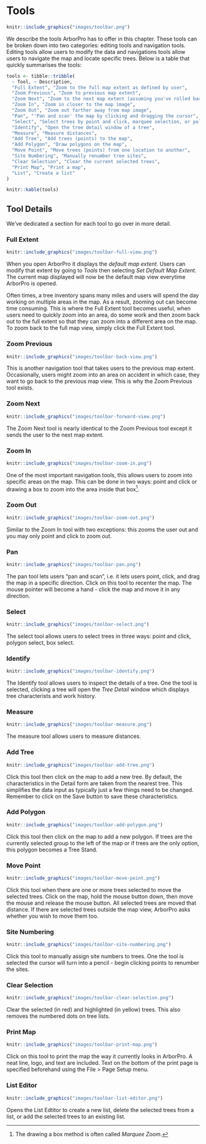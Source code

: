 # Tools {#tools}

```r
knitr::include_graphics("images/toolbar.png")
```


We describe the tools ArborPro has to offer in this chapter. These tools can be broken down into two categories: editing tools and navigation tools. Editing tools allow users to modify the data and navigations tools allow users to navigate the map and locate specific trees. Below is a table that quickly summarises the tools:

```r
tools <- tibble::tribble(
  ~ Tool, ~ Description,
  "Full Extent", "Zoom to the full map extent as defined by user",
  "Zoom Previous", "Zoom to previous map extent",
  "Zoom Next", "Zoom to the next map extent (assuming you've rolled back to a previous map extent)",
  "Zoom In", "Zoom in closer to the map image",
  "Zoom Out", "Zoom out farther away from map image",
  "Pan", "'Pan and scan' the map by clicking and dragging the cursor",
  "Select", "Select trees by point and click, marquee selection, or polygon selection",
  "Identify", "Open the tree detail window of a tree",
  "Measure", "Measure distances",
  "Add Tree", "Add trees (points) to the map",
  "Add Polygon", "Draw polygons on the map",
  "Move Point", "Move trees (points) from one location to another",
  "Site Numbering", "Manually renumber tree sites",
  "Clear Selection", "Clear the current selected trees",
  "Print Map", "Print a map",
  "List", "Create a list"
)

knitr::kable(tools)
```

## Tool Details

We've dedicated a section for each tool to go over in more detail.

### Full Extent

```r
knitr::include_graphics("images/toolbar-full-view.png")
```


When you open ArborPro it displays the _default map extent_. Users can modify that extent by going to _Tools_ then selecting _Set Default Map Extent_. The current map displayed will now be the default map view everytime ArborPro is opened. 

Often times, a tree inventory spans many miles and users will spend the day working on multiple areas in the map. As a result, zooming out can become time consuming. This is where the Full Extent tool becomes useful, when users need to quickly zoom into an area, do some work and then zoom back out to the full extent so that they can zoom into a different area on the map. To zoom back to the full map view, simply click the Full Extent tool.

### Zoom Previous

```r
knitr::include_graphics("images/toolbar-back-view.png")
```

This is another navigation tool that takes users to the previous map extent. Occasionally, users might zoom into an area on accident in which case, they want to go back to the previous map view. This is why the Zoom Previous tool exists.

### Zoom Next

```r
knitr::include_graphics("images/toolbar-forward-view.png")
```

The Zoom Next tool is nearly identical to the Zoom Previous tool except it sends the user to the next map extent.

### Zoom In

```r
knitr::include_graphics("images/toolbar-zoom-in.png")
```

One of the most important navigation tools, this allows users to zoom into specific areas on the map. This can be done in two ways: point and click or drawing a box to zoom into the area inside that box^[The drawing a box method is often called _Marquee Zoom_.].

### Zoom Out

```r
knitr::include_graphics("images/toolbar-zoom-out.png")
```

Similar to the Zoom In tool with two exceptions: this zooms the user out and you may only point and click to zoom out.

### Pan

```r
knitr::include_graphics("images/toolbar-pan.png")
```

The pan tool lets users "pan and scan", i.e. it lets users point, click, and drag the map in a specific direction. Click on this tool to recenter the map. The mouse pointer will become a hand - click the map and move it in any direction.

### Select

```r
knitr::include_graphics("images/toolbar-select.png")
```

The select tool allows users to select trees in three ways: point and click, polygon select, box select. 

### Identify

```r
knitr::include_graphics("images/toolbar-identify.png")
```

The Identify tool allows users to inspect the details of a tree. One the tool is selected, clicking a tree will open the _Tree Detail_ window which displays tree characterists and work history.

### Measure

```r
knitr::include_graphics("images/toolbar-measure.png")
```

The measure tool allows users to measure distances.

### Add Tree

```r
knitr::include_graphics("images/toolbar-add-tree.png")
```

Click this tool then click on the map to add a new tree. By default, the characteristics in the Detail form are taken from the nearest tree. This simplifies the data input as typically just a few things need to be changed. Remember to click on the Save button to save these characteristics.

### Add Polygon

```r
knitr::include_graphics("images/toolbar-add-polygon.png")
```

Click this tool then click on the map to add a new polygon. If trees are the currently selected group to the left of the map or if trees are the only option, this polygon becomes a Tree Stand.

### Move Point

```r
knitr::include_graphics("images/toolbar-move-point.png")
```

Click this tool when there are one or more trees selected to move the selected trees. Click on the map, hold the mouse button down, then move the mouse and release the mouse button. All selected trees are moved that distance. If there are selected trees outside the map view, ArborPro asks whether you wish to move them too.

### Site Numbering

```r
knitr::include_graphics("images/toolbar-site-numbering.png")
```

Click this tool to manually assign site numbers to trees. One the tool is selected the cursor will turn into a pencil - begin clicking points to renumber the sites.

### Clear Selection

```r
knitr::include_graphics("images/toolbar-clear-selection.png")
```

Clear the selected (in red) and highlighted (in yellow) trees. This also removes the numbered dots on tree lists.

### Print Map

```r
knitr::include_graphics("images/toolbar-print-map.png")
```

Click on this tool to print the map the way it currently looks in ArborPro. A neat line, logo, and text are included. Text on the bottom of the print page is specified beforehand using the File > Page Setup menu.

### List Editor

```r
knitr::include_graphics("images/toolbar-list-editor.png")
```

Opens the List Edtitor to create a new list, delete the selected trees from a list, or add the selected trees to an existing list.

